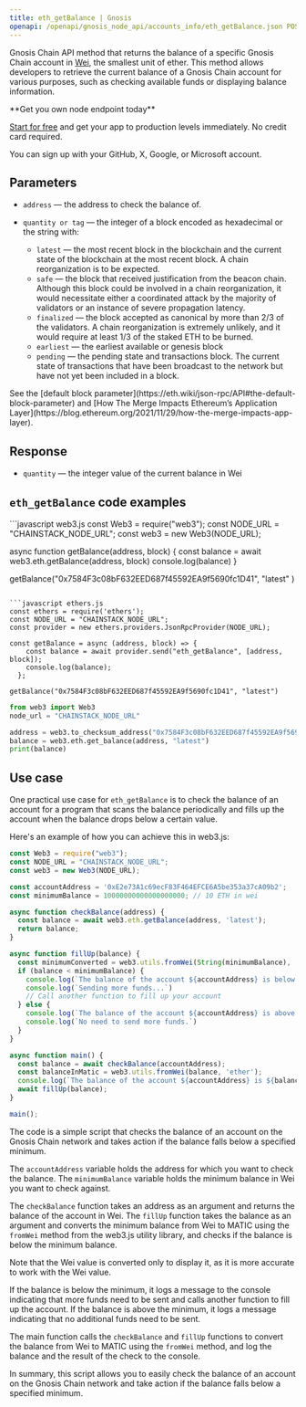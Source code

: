 ---
title: eth_getBalance | Gnosis
openapi: /openapi/gnosis_node_api/accounts_info/eth_getBalance.json POST /512e720763b369ed620657f84d38d2af
---

Gnosis Chain API method that returns the balance of a specific Gnosis Chain account in [Wei](https://www.investopedia.com/terms/w/wei.asp), the smallest unit of ether. This method allows developers to retrieve the current balance of a Gnosis Chain account for various purposes, such as checking available funds or displaying balance information.

<Check>
**Get you own node endpoint today**

[Start for free](https://console.chainstack.com/) and get your app to production levels immediately. No credit card required.

You can sign up with your GitHub, X, Google, or Microsoft account.
</Check>


## Parameters

* `address` — the address to check the balance of.
* `quantity or tag` — the integer of a block encoded as hexadecimal or the string with:

  + `latest` — the most recent block in the blockchain and the current state of the blockchain at the most recent block. A chain reorganization is to be expected.
  + `safe` — the block that received justification from the beacon chain. Although this block could be involved in a chain reorganization, it would necessitate either a coordinated attack by the majority of validators or an instance of severe propagation latency.
  + `finalized` — the block accepted as canonical by more than 2/3 of the validators. A chain reorganization is extremely unlikely, and it would require at least 1/3 of the staked ETH to be burned.
  + `earliest` — the earliest available or genesis block
  + `pending` — the pending state and transactions block. The current state of transactions that have been broadcast to the network but have not yet been included in a block.

<Note>
See the [default block parameter](https://eth.wiki/json-rpc/API#the-default-block-parameter) and [How The Merge Impacts Ethereum’s Application Layer](https://blog.ethereum.org/2021/11/29/how-the-merge-impacts-app-layer).
</Note>


## Response

* `quantity` — the integer value of the current balance in Wei

## `eth_getBalance` code examples

<CodeGroup>
```javascript web3.js
const Web3 = require("web3");
const NODE_URL = "CHAINSTACK_NODE_URL";
const web3 = new Web3(NODE_URL);

async function getBalance(address, block) {
  const balance = await web3.eth.getBalance(address, block)
  console.log(balance)
 }
 
 getBalance("0x7584F3c08bF632EED687f45592EA9f5690fc1D41", "latest" )
```

```javascript ethers.js
const ethers = require('ethers');
const NODE_URL = "CHAINSTACK_NODE_URL";
const provider = new ethers.providers.JsonRpcProvider(NODE_URL);

const getBalance = async (address, block) => {
    const balance = await provider.send("eth_getBalance", [address, block]);
    console.log(balance);
  };

getBalance("0x7584F3c08bF632EED687f45592EA9f5690fc1D41", "latest")
```

```python web3.py
from web3 import Web3  
node_url = "CHAINSTACK_NODE_URL" 

address = web3.to_checksum_address("0x7584F3c08bF632EED687f45592EA9f5690fc1D41")
balance = web3.eth.get_balance(address, "latest") 
print(balance) 
```
</CodeGroup>


## Use case

One practical use case for `eth_getBalance` is to check the balance of an account for a program that scans the balance periodically and fills up the account when the balance drops below a certain value.

Here's an example of how you can achieve this in web3.js:

```javascript inedx.js
const Web3 = require("web3");
const NODE_URL = "CHAINSTACK_NODE_URL";
const web3 = new Web3(NODE_URL);

const accountAddress = '0xE2e73A1c69ecF83F464EFCE6A5be353a37cA09b2';
const minimumBalance = 10000000000000000000; // 10 ETH in wei

async function checkBalance(address) {
  const balance = await web3.eth.getBalance(address, 'latest');
  return balance;
}

async function fillUp(balance) {
  const minimumConverted = web3.utils.fromWei(String(minimumBalance), 'ether');
  if (balance < minimumBalance) {
    console.log(`The balance of the account ${accountAddress} is below ${minimumConverted} Matic.`);
    console.log(`Sending more funds...`)
    // Call another function to fill up your account
  } else {
    console.log(`The balance of the account ${accountAddress} is above ${minimumConverted} Matic.`);
    console.log(`No need to send more funds.`)
  }
}

async function main() {
  const balance = await checkBalance(accountAddress);
  const balanceInMatic = web3.utils.fromWei(balance, 'ether');
  console.log(`The balance of the account ${accountAddress} is ${balanceInMatic} Matic. \n`);
  await fillUp(balance);
}

main();
```


The code is a simple script that checks the balance of an account on the Gnosis Chain network and takes action if the balance falls below a specified minimum.

The `accountAddress` variable holds the address for which you want to check the balance. The `minimumBalance` variable holds the minimum balance in Wei you want to check against.

The `checkBalance` function takes an address as an argument and returns the balance of the account in Wei. The `fillUp` function takes the balance as an argument and converts the minimum balance from Wei to MATIC using the `fromWei` method from the web3.js utility library, and checks if the balance is below the minimum balance.

<Note>
Note that the Wei value is converted only to display it, as it is more accurate to work with the Wei value.
</Note>


If the balance is below the minimum, it logs a message to the console indicating that more funds need to be sent and calls another function to fill up the account. If the balance is above the minimum, it logs a message indicating that no additional funds need to be sent.

The main function calls the `checkBalance` and `fillUp` functions to convert the balance from Wei to MATIC using the `fromWei` method, and log the balance and the result of the check to the console.

In summary, this script allows you to easily check the balance of an account on the Gnosis Chain network and take action if the balance falls below a specified minimum.

